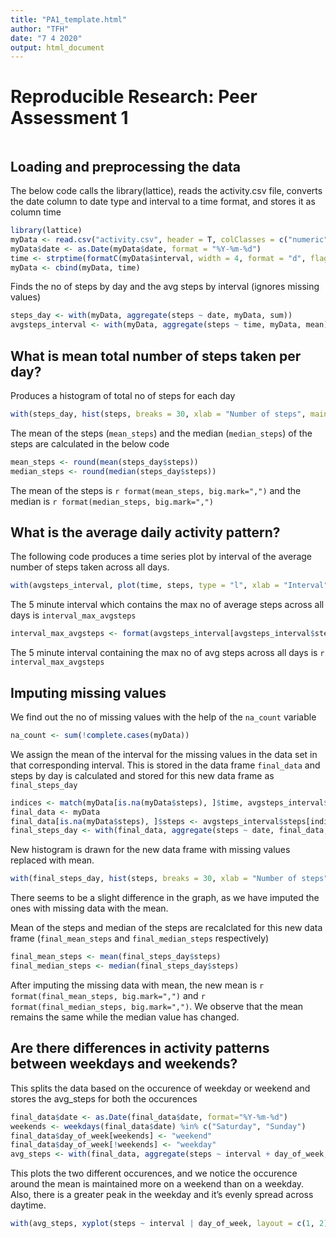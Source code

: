 ```yaml
---
title: "PA1_template.html"
author: "TFH"
date: "7 4 2020"
output: html_document
---
```

# Reproducible Research: Peer Assessment 1

```r
```
## Loading and preprocessing the data

The below code calls the library(lattice), reads the activity.csv file, converts the date column to date type and interval to a time format, and stores it as column time

```r
library(lattice)
myData <- read.csv("activity.csv", header = T, colClasses = c("numeric", "character", "numeric"), na.strings = "NA")
myData$date <- as.Date(myData$date, format = "%Y-%m-%d")
time <- strptime(formatC(myData$interval, width = 4, format = "d", flag = "0"), "%H%M")
myData <- cbind(myData, time)
```

Finds the no of steps by day and the avg steps by interval (ignores missing values)

```r
steps_day <- with(myData, aggregate(steps ~ date, myData, sum))
avgsteps_interval <- with(myData, aggregate(steps ~ time, myData, mean))
```

## What is mean total number of steps taken per day?

Produces a histogram of total no of steps for each day

```r
with(steps_day, hist(steps, breaks = 30, xlab = "Number of steps", main = "Histogram of steps taken per day"))
```

The mean of the steps (`mean_steps`) and the median (`median_steps`) of the steps are calculated in the below code

```r
mean_steps <- round(mean(steps_day$steps))
median_steps <- round(median(steps_day$steps))
```

The mean of the steps is `r format(mean_steps, big.mark=",")` and the median is `r format(median_steps, big.mark=",")`

## What is the average daily activity pattern?

The following code produces a time series plot by interval of the average number of steps taken across all days.


```r
with(avgsteps_interval, plot(time, steps, type = "l", xlab = "Interval", ylab = "Average steps"))
```

The 5 minute interval which contains the max no of average steps across all days is `interval_max_avgsteps`

```r
interval_max_avgsteps <- format(avgsteps_interval[avgsteps_interval$steps == max(avgsteps_interval$steps), ]$time, "%H:%M")
```

The 5 minute interval containing the max no of avg steps across all days is `r interval_max_avgsteps`

## Imputing missing values

We find out the no of missing values with the help of the `na_count` variable

```r
na_count <- sum(!complete.cases(myData))
```

We assign the mean of the interval for the missing values in the data set in that corresponding interval. This is stored in the data frame `final_data` and steps by day is calculated and stored for this new data frame as `final_steps_day`

```r
indices <- match(myData[is.na(myData$steps), ]$time, avgsteps_interval$time)
final_data <- myData
final_data[is.na(myData$steps), ]$steps <- avgsteps_interval$steps[indices]
final_steps_day <- with(final_data, aggregate(steps ~ date, final_data, sum))
```

New histogram is drawn for the new data frame with missing values replaced with mean.

```r
with(final_steps_day, hist(steps, breaks = 30, xlab = "Number of steps", main = "Histogram of steps taken per day"))
```

There seems to be a slight difference in the graph, as we have imputed the ones with missing data with the mean.

Mean of the steps and median of the steps are recalclated for this new data frame (`final_mean_steps` and `final_median_steps` respectively)

```r
final_mean_steps <- mean(final_steps_day$steps)
final_median_steps <- median(final_steps_day$steps)
```

After imputing the missing data with mean, the new mean is `r format(final_mean_steps, big.mark=",")` and `r format(final_median_steps, big.mark=",")`. We observe that the mean remains the same while the median value has changed.

## Are there differences in activity patterns between weekdays and weekends?

This splits the data based on the occurence of weekday or weekend and stores the avg_steps for both the occurences

```r
final_data$date <- as.Date(final_data$date, format="%Y-%m-%d")
weekends <- weekdays(final_data$date) %in% c("Saturday", "Sunday")
final_data$day_of_week[weekends] <- "weekend"
final_data$day_of_week[!weekends] <- "weekday"
avg_steps <- with(final_data, aggregate(steps ~ interval + day_of_week, final_data, mean))
```

This plots the two different occurences, and we notice the occurence around the mean is maintained more on a weekend than on a weekday. Also, there is a greater peak in the weekday and it's evenly spread across daytime.

```r
with(avg_steps, xyplot(steps ~ interval | day_of_week, layout = c(1, 2), type = "l", ylab = "Number of steps"))
```
